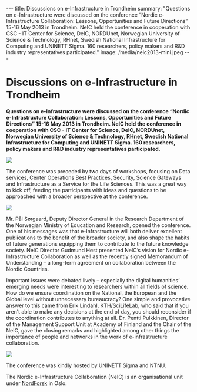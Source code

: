 ---
title: Discussions on e-Infrastructure in Trondheim
summary: "Questions on e-Infrastructure were discussed on the conference “Nordic e-Infrastructure Collaboration: Lessons, Opportunities and Future Directions” 15-16 May 2013 in Trondheim. NeIC held the conference in cooperation with CSC - IT Center for Science, DeIC, NORDUnet, Norwegian University of Science & Technology, RHnet, Swedish National Infrastructure for Computing and UNINETT Sigma. 160 researchers, policy makers and R&D industry representatives participated."
image: /media/neic2013-mini.jpeg
---

= Discussions on e-Infrastructure in Trondheim =

'''Questions on e-Infrastructure were discussed on the conference “Nordic e-Infrastructure Collaboration: Lessons, Opportunities and Future Directions” 15-16 May 2013 in Trondheim. NeIC held the conference in cooperation with CSC - IT Center for Science, DeIC, NORDUnet, Norwegian University of Science & Technology, RHnet, Swedish National Infrastructure for Computing and UNINETT Sigma. 160 researchers, policy makers and R&D industry representatives participated.'''

<a href="/media/neic2013.jpeg">
<img class="smallpic" src="/media/neic2013-mini.jpeg">
</a>

The conference was preceded by two days of workshops, focusing on Data services, Center Operations Best Practices, Security, Science Gateways and Infrastructure as a Service for the Life Sciences. This was a great way to kick off, feeding the participants with ideas and questions to be approached with a broader perspective at the conference.

<img class="smallpic" src="/media/neic2013-conf1-mini.jpg">

Mr. Pål Sørgaard, Deputy Director General in the Research Department of the Norwegian Ministry of Education and Research, opened the conference. One of his messages was that e-Infrastructure will both deliver excellent publications to the benefit of the broader society, and also shape the habits of future generations equipping them to contribute to the future knowledge society. NeIC Director Gudmund Høst presented NeIC’s vision for Nordic e-Infrastructure Collaboration as well as the recently signed Memorandum of Understanding – a long-term agreement on collaboration between the Nordic Countries.

Important issues were debated lively – especially the digital humanities’ emerging needs were interesting to researchers within all fields of science. How do we ensure coordination on the National, the European and the Global level without unnecessary bureaucracy? One simple and provocative answer to this came from Erik Lindahl, KTH/SciLifeLab, who said that if you aren’t able to make any decisions at the end of day, you should reconsider if the coordination contributes to anything at all. Dr. Pentti Pulkkinen, Director of the Management Support Unit at Academy of Finland and the Chair of the NeIC, gave the closing remarks and highlighted among other things the importance of people and networks in the work of e-infrastructure collaboration.

<img class="smallpic" src="/media/neic2013-conf3-mini.jpg">

The conference was kindly hosted by UNINETT Sigma and NTNU.

The Nordic e-Infrastructure Collaboration (NeIC) is an organisational unit under [http://nordforsk.org/ NordForsk] in Oslo.
